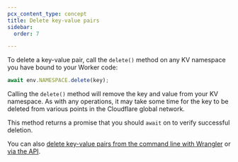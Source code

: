 ```yaml
---
pcx_content_type: concept
title: Delete key-value pairs
sidebar:
  order: 7

---
```



To delete a key-value pair, call the `delete()` method on any <GlossaryTooltip term="KV namespace">KV namespace</GlossaryTooltip> you have bound to your Worker code:

```js
await env.NAMESPACE.delete(key);
```

Calling the `delete()` method will remove the key and value from your KV namespace. As with any operations, it may take some time for the key to be deleted from various points in the Cloudflare global network.

This method returns a promise that you should `await` on to verify successful deletion.

You can also [delete key-value pairs from the command line with Wrangler](/kv/reference/kv-commands/#delete) or [via the API](/api/operations/workers-kv-namespace-delete-key-value-pair).
